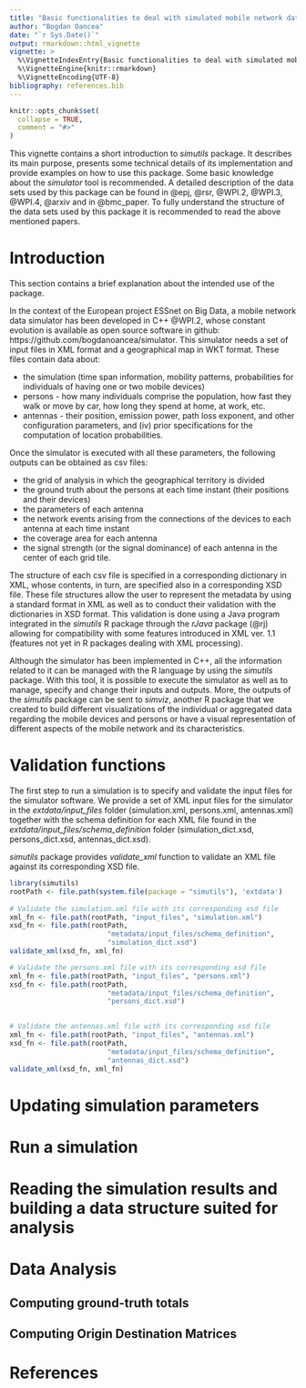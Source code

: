 ```yaml
---
title: "Basic functionalities to deal with simulated mobile network data"
author: "Bogdan Oancea"
date: "`r Sys.Date()`"
output: rmarkdown::html_vignette
vignette: >
  %\VignetteIndexEntry{Basic functionalities to deal with simulated mobile network data}
  %\VignetteEngine{knitr::rmarkdown}
  %\VignetteEncoding{UTF-8}
bibliography: references.bib  
---
```


```r
knitr::opts_chunk$set(
  collapse = TRUE,
  comment = "#>"
)
```

This vignette contains a short introduction to *simutils* package. It describes its main purpose, presents some technical details of its implementation and provide examples on how to use this package. Some basic knowledge about the *simulator* tool is recommended. A detailed description of the data sets used by this package can be found in @epj, @rsr, @WPI.2, @WPI.3, @WPI.4, @arxiv and in @bmc_paper. To fully understand the structure of the data sets used by this package it is recommended to read the above mentioned papers.


# Introduction
This section contains a brief explanation about the intended use of the package. 

In the context of the European project ESSnet on Big Data, a mobile network data simulator has been developed in C++ @WPI.2, whose constant evolution is available as open source software in github: https://github.com/bogdanoancea/simulator. This simulator needs a set of input files in XML format and a geographical map in WKT format. These files contain data about:

* the simulation (time span information, mobility patterns, probabilities for individuals of having one or two mobile devices) 
* persons - how many individuals comprise the population, how fast they walk or move by car, how long they spend at home, at work, etc. 
* antennas - their position, emission power, path loss exponent, and other configuration parameters, and (iv) prior specifications for the computation of location probabilities.

Once the simulator is executed with all these parameters, the following outputs can be obtained as csv files: 

* the grid of analysis in which the geographical territory is divided 
* the ground truth about the persons at each time instant (their positions and their devices) 
* the parameters of each antenna 
* the network events arising from the connections of the devices to each antenna at each time instant
* the coverage area for each antenna 
* the signal strength (or the signal dominance) of each antenna in the center of each grid tile.

The structure of each csv file is specified in a corresponding dictionary in XML, whose contents, in turn, are specified also in a corresponding XSD file. These file structures allow the user to represent the metadata by using a standard format in XML as well as to conduct their validation with the dictionaries in XSD format. This validation is done using a Java program integrated in the *simutils* R package through the *rJava* package (@rj) allowing for compatibility with some features introduced in XML ver. 1.1 (features not yet in R packages dealing with XML processing).


Although the simulator has been implemented in C++, all the information related to it can be managed with the R language by using the *simutils* package. With this tool, it is possible to execute the simulator as well as to manage, specify and change their inputs and outputs. More, the outputs of the *simutils* package can be sent to *simviz*, another R package that we created to build different visualizations of the individual or aggregated data regarding the mobile devices and persons or have a visual representation of different aspects of the mobile network and its characteristics.


# Validation functions
The first step to run a simulation is to specify and validate the input files for the simulator software. We provide a set of XML input files for the simulator in the _extdata/input_files_ folder (simulation.xml, persons.xml, antennas.xml) together with the schema definition for each XML file found in the _extdata/input_files/schema_definition_ folder (simulation_dict.xsd, persons_dict.xsd, antennas_dict.xsd).

*simutils* package provides *validate_xml* function to validate an XML file against its corresponding XSD file.

```r
library(simutils)
rootPath <- file.path(system.file(package = "simutils"), 'extdata')  
	 
# Validate the simulation.xml file with its corresponding xsd file
xml_fn <- file.path(rootPath, "input_files", "simulation.xml")
xsd_fn <- file.path(rootPath, 
	                    "metadata/input_files/schema_definition", 
	                    "simulation_dict.xsd")
validate_xml(xsd_fn, xml_fn)

# Validate the persons.xml file with its corresponding xsd file
xml_fn <- file.path(rootPath, "input_files", "persons.xml")
xsd_fn <- file.path(rootPath, 
	                    "metadata/input_files/schema_definition", 
	                    "persons_dict.xsd")

	
# Validate the antennas.xml file with its corresponding xsd file
xml_fn <- file.path(rootPath, "input_files", "antennas.xml")
xsd_fn <- file.path(rootPath, 
	                    "metadata/input_files/schema_definition", 
	                    "antennas_dict.xsd")
validate_xml(xsd_fn, xml_fn)

```
# Updating simulation parameters

# Run a simulation

# Reading the simulation results and building a data structure suited for analysis

# Data Analysis

## Computing ground-truth totals

## Computing Origin Destination Matrices

# References
